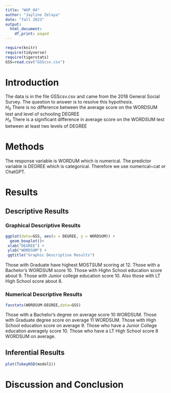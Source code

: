 ```yaml
---
title: "WUP_04"
author: "Jayline Zelaya"
date: "fall 2023"
output:
  html_document:
    df_print: paged
---
```


```r
require(knitr)
require(tidyverse)
require(tigerstats)
GSS=read.csv("GSScsv.csv")
```

# Introduction

<!--In this section you explain what you are trying to show.  Where did the data come from?  What is the research or other question you are trying to answer?!-->

The data is in the file GSScsv.csv and came from the 2018 General Social Survey.  The question to answer is to resolve this hypothesis.  
$H_0$ There is no difference between the average score on the WORDSUM test and level of schooling DEGREE  
$H_A$ There is a significant difference in average score on the WORDSUM test between at least two levels of DEGREE  

# Methods

<!--Mention that you intend to use chatGPT to the greatest extent possible. Give credit to chatGPT when you use it to create code in your report. Decide on your methods:  use "variable analysis" or other appropriate descriptors.  Make sure to choose at least one graphical method and at least one numerical method.!-->

The response variable is WORDUM which is numerical. The predictor variable is DEGREE which is categorical. Therefore we use numerical~cat or ChatGPT.


# Results

<!--Divide this section into two sub-sections:  One for your descriptive  results and one for your inferential results.!-->


## Descriptive Results

### Graphical Descriptive Results

<!--Graphical results here.  Make sure to show your code.  Provide appropriate labels for axes, giving units if possible, and provide a good title for the graph, too.  Use the graphical results to describe the patterns if any that exist in the data as focused toward the research question!-->

```r
ggplot(data=GSS, aes(x = DEGREE, y = WORDSUM)) +
  geom_boxplot()+
 xlab("DEGREE") +
 ylab("WORDSUM") +
 ggtitle("Graphic Descriptive Results")
```


Those with Graduate have highest MOSTSUM scoring at 12. Those with a Bachelor's WORDSUM score 10. Those with Highn School education score about 9. Those with Junior college education score 10. Also those with LT High School score about 8.

### Numerical Descriptive Results

<!--Numerical results go here. Use the numerical results to describe the patterns if any that exist in the data as focused toward the research question!-->

```r
favstats(WORDSUM~DEGREE,data=GSS)
```

Those with a Bachelor's degree on average score 10 WORDSUM. Those with Graduate degree score on average 11 WORDSUM. Those with High School education score on average 9. Those who have a Junior College education averagely score 10. Those who have a LT High School score 8 WORDSUM on average. 


## Inferential Results

<!--State hypothesis clearly.  Make sure your discussion of the inferential test covers all the aspects that the test output produces, such as test statistic, p-value etc.  Make a decision about the null hypothesis, explain the assumptions on which the selected test/procedure was based, and why the chosen procedure satisfys the assumptions and is appropriate to answer the research question!-->

```r
plot(TukeyHSD(model1))
```




# Discussion and Conclusion

<!--Discussion and conclusion here.  If you found a relationship be sure to consider whether the relationship occurs because one of the variavbles causes the other, or whether they perhasps are related for some other reason.  Watch the chapter 6 videos from the GeorgeTown videos collection.!-->



